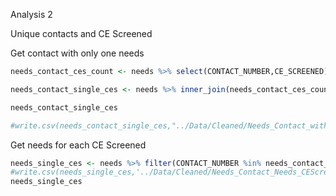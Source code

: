 Analysis 2

Unique contacts and CE Screened

Get contact with only one needs
```r
needs_contact_ces_count <- needs %>% select(CONTACT_NUMBER,CE_SCREENED) %>% distinct(CONTACT_NUMBER,CE_SCREENED) %>% group_by(CONTACT_NUMBER) %>% summarise(CES_COUNT = n())

needs_contact_single_ces <- needs %>% inner_join(needs_contact_ces_count %>% filter(CES_COUNT == 1),by = 'CONTACT_NUMBER') %>% select(CONTACT_NUMBER,CE_SCREENED) %>% distinct()

needs_contact_single_ces

#write.csv(needs_contact_single_ces,"../Data/Cleaned/Needs_Contact_with_single_CEScreened.csv",row.names = F)
```


Get needs for each CE Screened
```r
needs_single_ces <- needs %>% filter(CONTACT_NUMBER %in% needs_contact_single_ces$CONTACT_NUMBER) %>% group_by(CONTACT_NUMBER) %>% summarise(GENDER,DISABILITY_STATUS,MILITARY_STATUS,AGE,REFERRAL_COUNT = n(),CE_SCREENED=CE_SCREENED) %>% ungroup() %>% distinct()
#write.csv(needs_single_ces,'../Data/Cleaned/Needs_Contact_Needs_CEScreened.csv',row.names = F)
needs_single_ces
```